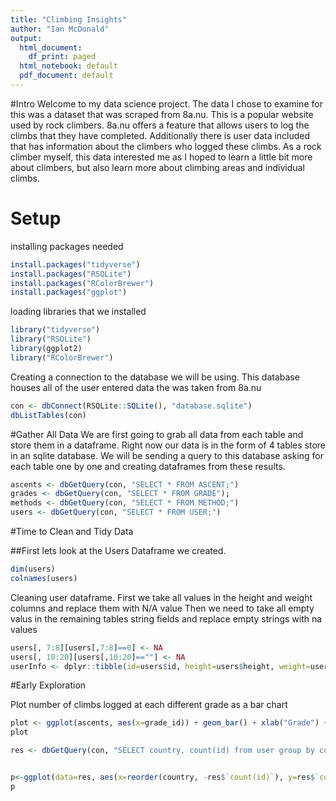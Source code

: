 ```yaml
---
title: "Climbing Insights"
author: "Ian McDonald"
output:
  html_document:
    df_print: paged
  html_notebook: default
  pdf_document: default
---
```

#Intro
Welcome to my data science project. The data I chose to examine for this was a dataset that was scraped from 8a.nu. This is a popular website used by rock climbers. 8a.nu offers a feature that allows users to log the climbs that they have completed. Additionally there is user data included that has information about the climbers who logged these climbs. As a rock climber myself, this data interested me as I hoped to learn a little bit more about climbers, but also learn more about climbing areas and individual climbs.

# Setup

installing packages needed
```r
install.packages("tidyverse")
install.packages("RSQLite")
install.packages("RColorBrewer")
install.packages("ggplot")
```

loading libraries that we installed
```r
library("tidyverse")
library("RSQLite")
library(ggplot2)
library("RColorBrewer")
```

Creating a connection to the database we will be using. This database houses all of the user entered data the was taken from 8a.nu
```r
con <- dbConnect(RSQLite::SQLite(), "database.sqlite")
dbListTables(con)
```

#Gather All Data
We are first going to grab all data from each table and store them in a dataframe.
Right now our data is in the form of 4 tables store in an sqlite database. We will be sending a query to this database asking for each table one by one and creating dataframes from these results.
```r

ascents <- dbGetQuery(con, "SELECT * FROM ASCENT;")
grades <- dbGetQuery(con, "SELECT * FROM GRADE");
methods <- dbGetQuery(con, "SELECT * FROM METHOD;")
users <- dbGetQuery(con, "SELECT * FROM USER;")

```

#Time to Clean and Tidy Data

##First lets look at the Users Dataframe we created.
```r
dim(users)
colnames(users)
```
Cleaning user dataframe.
First we take all values in the height and weight columns and replace them with N/A value
Then we need to take all empty valus in the remaining tables string fields and replace empty strings with na values
```r
users[, 7:8][users[,7:8]==0] <- NA
users[, 10:20][users[,10:20]==""] <- NA
userInfo <- dplyr::tibble(id=users$id, height=users$height, weight=users$weight, city=users$city, country=users$country, year_started=users$started, occupation=users$occupation, birthday=users$birth)
```
#Early Exploration

Plot number of climbs logged at each different grade as a bar chart
```r
plot <- ggplot(ascents, aes(x=grade_id)) + geom_bar() + xlab("Grade") + ylab("Number of Logged Climbs")
plot
```


```r
res <- dbGetQuery(con, "SELECT country, count(id) from user group by country order by count(id) desc limit 10;")


p<-ggplot(data=res, aes(x=reorder(country, -res$`count(id)`), y=res$`count(id)`)) + geom_bar(stat="identity") + xlab("Country of Residence") + ylab("Number of Climbers")
p
```
